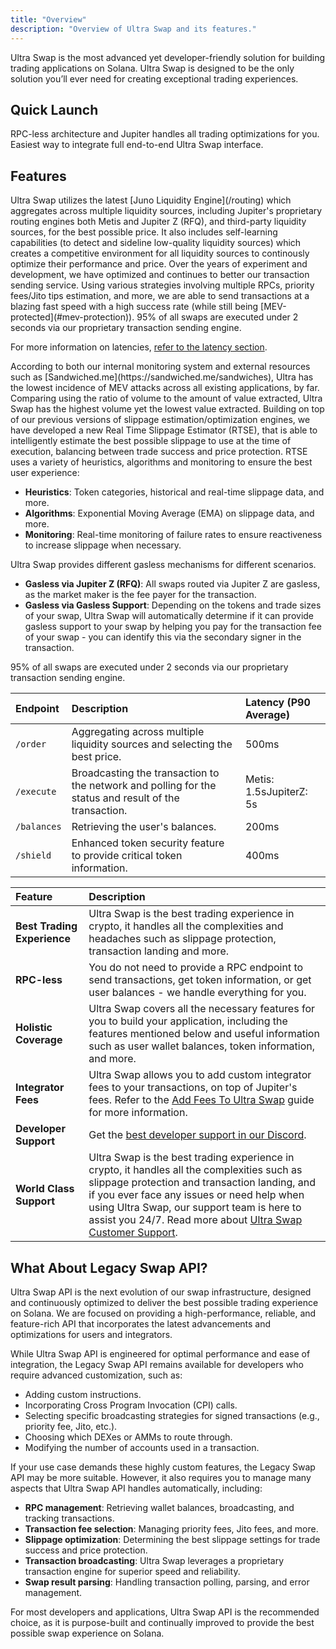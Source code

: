 ```yaml
---
title: "Overview"
description: "Overview of Ultra Swap and its features."
---
```


Ultra Swap is the most advanced yet developer-friendly solution for building trading applications on Solana. Ultra Swap is designed to be the only solution you’ll ever need for creating exceptional trading experiences.

## Quick Launch

<CardGroup cols={2}>
    <Card title="Ultra Swap API" icon="code" href="/docs/ultra/get-started">
        RPC-less architecture and Jupiter handles all trading optimizations for you.
    </Card>
    <Card title="Plugin" icon="puzzle-piece" href="/tool-kits/plugin">
        Easiest way to integrate full end-to-end Ultra Swap interface.
    </Card>
</CardGroup>

## Features

<AccordionGroup>
<Accordion title="Juno Liquidity Engine">
Ultra Swap utilizes the latest [Juno Liquidity Engine](/routing) which aggregates across multiple liquidity sources, including Jupiter's proprietary routing engines both Metis and Jupiter Z (RFQ), and third-party liquidity sources, for the best possible price. It also includes self-learning capabilities (to detect and sideline low-quality liquidity sources) which creates a competitive environment for all liquidity sources to continously optimize their performance and price.
</Accordion>

<Accordion title="Transaction Sending">
Over the years of experiment and development, we have optimized and continues to better our transaction sending service. Using various strategies involving multiple RPCs, priority fees/Jito tips estimation, and more, we are able to send transactions at a blazing fast speed with a high success rate (while still being [MEV-protected](#mev-protection)).

<Note>
  95% of all swaps are executed under 2 seconds via our proprietary transaction sending engine.

  For more information on latencies, [refer to the latency section](#latency).
</Note>
</Accordion>

<Accordion title="MEV Protection">
According to both our internal monitoring system and external resources such as [Sandwiched.me](https://sandwiched.me/sandwiches), Ultra has the lowest incidence of MEV attacks across all existing applications, by far. Comparing using the ratio of volume to the amount of value extracted, Ultra Swap has the highest volume yet the lowest value extracted.
</Accordion>

<Accordion title="Real Time Slippage Estimator">
Building on top of our previous versions of slippage estimation/optimization engines, we have developed a new Real Time Slippage Estimator (RTSE), that is able to intelligently estimate the best possible slippage to use at the time of execution, balancing between trade success and price protection. RTSE uses a variety of heuristics, algorithms and monitoring to ensure the best user experience:

* **Heuristics**: Token categories, historical and real-time slippage data, and more.
* **Algorithms**: Exponential Moving Average (EMA) on slippage data, and more.
* **Monitoring**: Real-time monitoring of failure rates to ensure reactiveness to increase slippage when necessary.
</Accordion>

<Accordion title="Gasless">
Ultra Swap provides different gasless mechanisms for different scenarios.

* **Gasless via Jupiter Z (RFQ)**: All swaps routed via Jupiter Z are gasless, as the market maker is the fee payer for the transaction.
* **Gasless via Gasless Support**: Depending on the tokens and trade sizes of your swap, Ultra Swap will automatically determine if it can provide gasless support to your swap by helping you pay for the transaction fee of your swap - you can identify this via the secondary signer in the transaction.
</Accordion>

<Accordion title="Latency">
95% of all swaps are executed under 2 seconds via our proprietary transaction sending engine.

| Endpoint    | Description                                                                                           | Latency (P90 Average)   |
| :----------- | :----------------------------------------------------------------------------------------------------- | :----------------------- |
| `/order`    | Aggregating across multiple liquidity sources and selecting the best price.                           | 500ms                   |
| `/execute`  | Broadcasting the transaction to the network and polling for the status and result of the transaction. | Metis: 1.5sJupiterZ: 5s |
| `/balances` | Retrieving the user's balances.                                                                       | 200ms                   |
| `/shield`   | Enhanced token security feature to provide critical token information.                                | 400ms                   |
</Accordion>
</AccordionGroup>

| Feature                     | Description                                                                                                                                                                                                                                                                                                                                   |
| :--------------------------- | :-------------------------------------------------------------------------------------------------------------------------------------------------------------------------------------------------------------------------------------------------------------------------------------------------------------------------------------------- |
| **Best Trading Experience** | Ultra Swap is the best trading experience in crypto, it handles all the complexities and headaches such as slippage protection, transaction landing and more.                                                                                                                                                                                      |
| **RPC-less**                | You do not need to provide a RPC endpoint to send transactions, get token information, or get user balances - we handle everything for you.                                                                                                                                                                                                   |
| **Holistic Coverage**       | Ultra Swap covers all the necessary features for you to build your application, including the features mentioned below and useful information such as user wallet balances, token information, and more.                                                                                                                                       |
| **Integrator Fees**         | Ultra Swap allows you to add custom integrator fees to your transactions, on top of Jupiter's fees. Refer to the [Add Fees To Ultra Swap](/docs/ultra/add-fees-to-ultra) guide for more information.                                                                                                                                            |
| **Developer Support**       | Get the [best developer support in our Discord](https://discord.gg/jup).                                                                                                                                                                      |
| **World Class Support**     | Ultra Swap is the best trading experience in crypto, it handles all the complexities such as slippage protection and transaction landing, and if you ever face any issues or need help when using Ultra Swap, our support team is here to assist you 24/7. Read more about [Ultra Swap Customer Support](/resources/support#customer-support). |

## What About Legacy Swap API?

Ultra Swap API is the next evolution of our swap infrastructure, designed and continuously optimized to deliver the best possible trading experience on Solana. We are focused on providing a high-performance, reliable, and feature-rich API that incorporates the latest advancements and optimizations for users and integrators.

While Ultra Swap API is engineered for optimal performance and ease of integration, the Legacy Swap API remains available for developers who require advanced customization, such as:

* Adding custom instructions.
* Incorporating Cross Program Invocation (CPI) calls.
* Selecting specific broadcasting strategies for signed transactions (e.g., priority fee, Jito, etc.).
* Choosing which DEXes or AMMs to route through.
* Modifying the number of accounts used in a transaction.

If your use case demands these highly custom features, the Legacy Swap API may be more suitable. However, it also requires you to manage many aspects that Ultra Swap API handles automatically, including:

* **RPC management**: Retrieving wallet balances, broadcasting, and tracking transactions.
* **Transaction fee selection**: Managing priority fees, Jito fees, and more.
* **Slippage optimization**: Determining the best slippage settings for trade success and price protection.
* **Transaction broadcasting**: Ultra Swap leverages a proprietary transaction engine for superior speed and reliability.
* **Swap result parsing**: Handling transaction polling, parsing, and error management.

For most developers and applications, Ultra Swap API is the recommended choice, as it is purpose-built and continually improved to provide the best possible swap experience on Solana.
